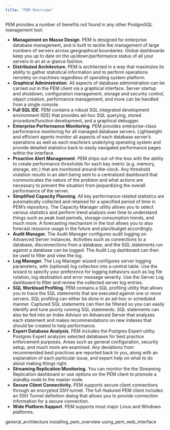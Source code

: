 ```yaml
---
title: "PEM Overview"
---
```


PEM provides a number of benefits not found in any other PostgreSQL management tool:

  - **Management en Masse Design**. PEM is designed for enterprise database management, and is built to tackle the management of large numbers of servers across geographical boundaries. Global dashboards keep you up to date on the up/down/performance status of all your servers in an at-a-glance fashion.
  - **Distributed Architecture**. PEM is architected in a way that maximizes its ability to gather statistical information and to perform operations remotely on machines regardless of operating system platform.
  - **Graphical Administration**. All aspects of database administration can be carried out in the PEM client via a graphical interface. Server startup and shutdown, configuration management, storage and security control, object creation, performance management, and more can be handled from a single console.
  - **Full SQL IDE**. PEM contains a robust SQL integrated development environment (IDE) that provides ad-hoc SQL querying, stored procedure/function development, and a graphical debugger.
  - **Enterprise Performance Monitoring**. PEM provides enterprise-class performance monitoring for all managed database servers. Lightweight and efficient agents monitor all aspects of each database server’s operations as well as each machine’s underlying operating system and provide detailed statistics back to easily navigated performance pages within the interface.
  - **Proactive Alert Management**. PEM ships out-of-the-box with the ability to create performance thresholds for each key metric (e.g. memory, storage, etc.) that are monitored around-the-clock. Any threshold violation results in an alert being sent to a centralized dashboard that communicates the nature of the problem and what actions are necessary to prevent the situation from jeopardizing the overall performance of the server.
  - **Simplified Capacity Planning**. All key performance-related statistics are automatically collected and retained for a specified period of time in PEM’s repository. The Capacity Manager utility allows you to select various statistics and perform trend analysis over time to understand things such as peak load periods, storage consumption trends, and much more. A forecasting mechanism in the tool allows you to also forecast resource usage in the future and plan/budget accordingly.
  - **Audit Manager.** The Audit Manager configures audit logging on Advanced Server instances. Activities such as connections to a database, disconnections from a database, and the SQL statements run against a database can be logged. The Audit Log dashboard can then be used to filter and view the log.
  - **Log Manager.** The Log Manager wizard configures server logging parameters, with (optional) log collection into a central table. Use the wizard to specify your preference for logging behaviors such as log file rotation, log destination and error message severity. Use the Server Log dashboard to filter and review the collected server log entries.
  - **SQL Workload Profiling**. PEM contains a SQL profiling utility that allows you to trace the SQL statements that are executed against one or more servers. SQL profiling can either be done in an ad-hoc or scheduled manner. Captured SQL statements can then be filtered so you can easily identify and tune poorly running SQL statements. SQL statements can also be fed into an Index Advisor on Advanced Server that analyzes each statement and makes recommendations on new indexes that should be created to help performance.
  - **Expert Database Analysis**. PEM includes the Postgres Expert utility. Postgres Expert analyzes selected databases for best practice enforcement purposes. Areas such as general configuration, security setup, and much more are examined. Any deviations from recommended best practices are reported back to you, along with an explanation of each particular issue, and expert help on what to do about making things right.
  - **Streaming Replication Monitoring.** You can monitor the the Streaming Replication dashboard or use options on the PEM client to promote a standby node to the master node.
  - **Secure Client Connectivity.** PEM supports secure client connections through an encrypted SSH tunnel. The full-featured PEM client includes an SSH Tunnel definition dialog that allows you to provide connection information for a secure connection.
  - **Wide Platform Support**. PEM supports most major Linux and Windows platforms.

<div class="toctree">

general_architecture installing_pem_overview using_pem_web_interface

</div>
